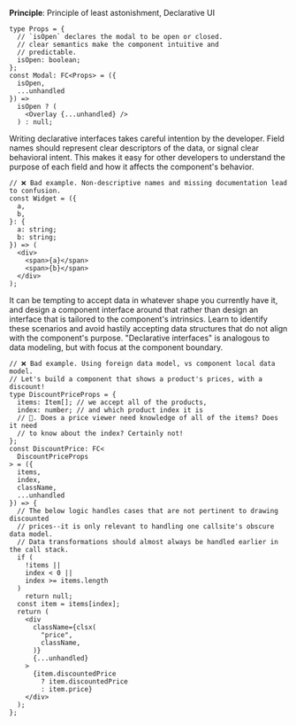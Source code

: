 **Principle**: Principle of least astonishment, Declarative UI

```tsx
type Props = {
  // `isOpen` declares the modal to be open or closed.
  // clear semantics make the component intuitive and
  // predictable.
  isOpen: boolean;
};
const Modal: FC<Props> = ({
  isOpen,
  ...unhandled
}) =>
  isOpen ? (
    <Overlay {...unhandled} />
  ) : null;
```

<Wisdom>
Writing declarative interfaces takes careful intention
by the developer. Field names should represent clear descriptors of the data,
or signal clear behavioral intent. This makes it easy for other developers to
understand the purpose of each field and how it affects the component's behavior.

```tsx
// ❌ Bad example. Non-descriptive names and missing documentation lead to confusion.
const Widget = ({
  a,
  b,
}: {
  a: string;
  b: string;
}) => (
  <div>
    <span>{a}</span>
    <span>{b}</span>
  </div>
);
```

It can be tempting to accept data in whatever shape you currently have it,
and design a component interface around that rather than design an interface
that is tailored to the component's intrinsics. Learn to identify these scenarios
and avoid hastily accepting data structures that do not align with the component's
purpose.
"Declarative interfaces" is analogous to data modeling, but with focus at the
component boundary.

```tsx
// ❌ Bad example. Using foreign data model, vs component local data model.
// Let's build a component that shows a product's prices, with a discount!
type DiscountPriceProps = {
  items: Item[]; // we accept all of the products,
  index: number; // and which product index it is
  // 🤔. Does a price viewer need knowledge of all of the items? Does it need
  // to know about the index? Certainly not!
};
const DiscountPrice: FC<
  DiscountPriceProps
> = ({
  items,
  index,
  className,
  ...unhandled
}) => {
  // The below logic handles cases that are not pertinent to drawing discounted
  // prices--it is only relevant to handling one callsite's obscure data model.
  // Data transformations should almost always be handled earlier in the call stack.
  if (
    !items ||
    index < 0 ||
    index >= items.length
  )
    return null;
  const item = items[index];
  return (
    <div
      className={clsx(
        "price",
        className,
      )}
      {...unhandled}
    >
      {item.discountedPrice
        ? item.discountedPrice
        : item.price}
    </div>
  );
};
```

</Wisdom>
